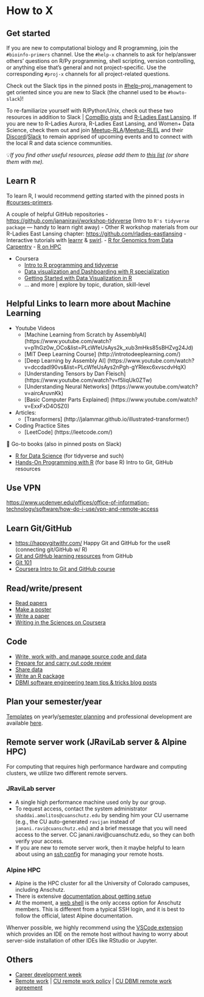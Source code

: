 # How to X

## Get started

If you are new to computational biology and R programming, join the `#bioinfo-primers` channel. Use the `#help-x` channels to ask for help/answer others' questions on R/Py programming, shell scripting, version controlling, or anything else that's general and not project-specific. Use the corresponding `#proj-x` channels for all project-related questions.

Check out the Slack tips in the pinned posts in [#help-](https://jravilab.slack.com/archives/CATMCKFT9)proj_management to get oriented since you are new to Slack (the channel used to be `#howto-slack`)!

To re-familiarize yourself with R/Python/Unix, check out these two resources in addition to Slack \| [CompBio gists](https://github.com/jananiravi/compbio-gists) and [R-Ladies East Lansing](https://github.com/rladies-eastlansing). If you are new to R-Ladies Aurora, R-Ladies East Lansing, and Women+ Data Science, check them out and join [Meetup-RLA](https://meetup.com/rladies-aurora)/[Meetup-RLEL](https://meetup.com/rladies-eastlansing) and their [Discord](https://bit.ly/rladies-aurora-discord)/[Slack](https://rladies-eastlansing.slack.com/) to remain apprised of upcoming events and to connect with the local R and data science communities.

💡*If you find other useful resources, please add them to [this list](https://github.com/jananiravi/compbio-gists) (or share them with me).*

## Learn R

To learn R, I would recommend getting started with the pinned posts in [#courses-primers](https://jravilab.slack.com/archives/CARJ72W3U).

A couple of helpful GitHub repositories - <https://github.com/jananiravi/workshop-tidyverse> (Intro to `R's tidyverse package` --- handy to learn right away) - Other R workshop materials from our R-Ladies East Lansing chapter: <https://github.com/rladies-eastlansing> - Interactive tutorials with [learnr](https://rstudio.github.io/learnr/) & [swirl](https://swirlstats.com/). - [R for Genomics from Data Carpentry](https://datacarpentry.org/R-genomics/index.html) - [R on HPC](https://github.com/JRaviLab/group/tree/master/resources-courses/r-on-hpc)

-   Coursera
    -   [Intro to R programming and tidyverse](https://www.coursera.org/learn/r-programming-tidyverse)
    -   [Data visualization and Dashboarding with R specialization](https://www.coursera.org/specializations/jhu-data-visualization-dashboarding-with-r)
    -   [Getting Started with Data Visualization in R](https://www.coursera.org/learn/jhu-getting-started-data-viz-r)
    -   ... and more \| explore by topic, duration, skill-level

## Helpful Links to learn more about Machine Learning

-   Youtube Videos
    -   [Machine Learning from Scratch by AssemblyAI] (https://www.youtube.com/watch?v=p1hGz0w_OCo&list=PLcWfeUsAys2k_xub3mHks85sBHZvg24Jd)
    -   [MIT Deep Learning Course] (http://introtodeeplearning.com/)
    -   [Deep Learning by Assembly AI] (https://www.youtube.com/watch?v=dccdadl90vs&list=PLcWfeUsAys2nPgh-gYRlexc6xvscdvHqX)
    -   [Understanding Tensors by Dan Fleisch] (https://www.youtube.com/watch?v=f5liqUk0ZTw) 
    -   [Understanding Neural Networks] (https://www.youtube.com/watch?v=aircAruvnKk)
    -   [Basic Computer Parts Explained] (https://www.youtube.com/watch?v=ExxFxD4OSZ0)

-   Articles: 
    -   [Transformers] (http://jalammar.github.io/illustrated-transformer/)

-   Coding Practice Sites
    -   [LeetCode] (https://leetcode.com/)

📌 Go-to books (also in pinned posts on Slack)

-   [R for Data Science](https://r4ds.had.co.nz/) (for tidyverse and such)
-   [Hands-On Programming with R](https://rstudio-education.github.io/hopr/) (for base R) Intro to Git, GitHub resources

## Use VPN

<https://www.ucdenver.edu/offices/office-of-information-technology/software/how-do-i-use/vpn-and-remote-access>

## Learn Git/GitHub

-   <https://happygitwithr.com/> Happy Git and GitHub for the useR (connecting git/GitHub w/ R)
-   [Git and GitHub learning resources](https://docs.github.com/en/get-started/quickstart/git-and-github-learning-resources) from GitHub
-   [Git 101](https://product.hubspot.com/blog/git-and-github-tutorial-for-beginners)
-   [Coursera Intro to Git and GitHub course](https://www.coursera.org/learn/introduction-git-github)

## Read/write/present

-   [Read papers](https://github.com/JRaviLab/readingpapers)
-   [Make a poster](https://github.com/JRaviLab/group/blob/master/docs/howto_make_a_poster.md)
-   [Write a paper](https://github.com/JRaviLab/group/blob/master/docs/howto_write_a_paper.md)
-   [Writing in the Sciences on Coursera](https://www.coursera.org/learn/sciwrite)

## Code

-   [Write, work with, and manage source code and data](https://github.com/JRaviLab/group/blob/master/docs/howto_write_source_code.md)
-   [Prepare for and carry out code review](https://github.com/JRaviLab/group/blob/master/docs/howto_do_code_review.md)
-   [Share data](https://github.com/jtleek/datasharing)
-   [Write an R package](https://github.com/jtleek/rpackages)
-   [DBMI software engineering team tips & tricks blog posts](https://cu-dbmi.github.io/set-website/blog)

## Plan your semester/year

[Templates](https://github.com/JRaviLab/group/tree/master/docs/templates) on yearly/[semester planning](https://github.com/JRaviLab/group/blob/master/docs/Yearly-Planning-Document.pdf) and professional development are available [here](https://github.com/JRaviLab/group/tree/master/docs).

## Remote server work (JRaviLab server & Alpine HPC)

For computing that requires high performance hardware and computing clusters, we utilize two different remote servers.

### JRaviLab server

- A single high performance machine used only by our group.
- To request access, contact the system administrator `shaddai.amolitos@cuanschutz.edu` by sending him your CU username (e.g., the CU auto-generated `ravijan` instead of `janani.ravi@cuanschutz.edu`) and a brief message that you will need access to the server. CC janani.ravi@cuanschutz.edu, so they can both verify your access.
- If you are new to remote server work, then it maybe helpful to learn about using an [ssh config](https://linuxize.com/post/using-the-ssh-config-file/) for managing your remote hosts.

### Alpine HPC

- Alpine is the HPC cluster for all the University of Colorado campuses, including Anschutz.
- There is extensive [documentation about getting setup](https://curc.readthedocs.io/en/latest/clusters/alpine/index.html)
- At the moment, a [web shell](https://ondemand-rmacc.rc.colorado.edu/pun/sys/shell/ssh/default) is the only access option for Anschutz members. This is different from a typical SSH login, and it is best to follow the official, latest Alpine documentation.

Whenver possible, we highly recommend using the [VSCode extension](https://code.visualstudio.com/docs/remote/ssh) which provides an IDE on the remote host without having to worry about server-side installation of other IDEs like RStudio or Jupyter.

## Others

-   [Career development week](https://github.com/JRaviLab/group/blob/master/docs/career_dev_week.md)
-   [Remote work](https://github.com/JRaviLab/group/blob/master/docs/howto_work_remotely.md) \| [CU remote work policy](https://www.ucdenver.edu/docs/librariesprovider284/default-document-library/4000-human-resources/4032---alternative-schedules-and-remote-work-arrangements.pdf?sfvrsn=3ee7f3ba_2) \| [CU DBMI remote work agreement](https://app.smartsheet.com/b/form/f5c5dd3f01dc4eefb3711a4fce6955fe)
